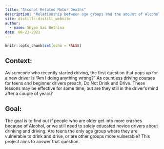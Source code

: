 ```yaml
---
title: "Alcohol Related Motor Deaths"
description: "Relationship between age groups and the amount of Alcohol related deaths compared to Total amount of deaths"
site: distill::distill_website
author: 
  - name: Shyam Sai Bethina
date: 06-23-2021
---
```


```r
knitr::opts_chunk$set(echo = FALSE)
```

## Context:

As someone who recently started driving, the first question that pops up for a new driver is "Am I doing anything wrong?" As countless driving courses for teens and beginner drivers preach, Do Not Drink and Drive. These lessons may be effective for some time, but are they still in the driver's mind after a couple of years?

## Goal:

The goal is to find out if people who are older get into more crashes because of Alcohol, or we still need to solely educated novice drivers about drinking and driving. Are teens the only age group where they are vulnerable to drink and drive, or are other groups more vulnerable? This project aims to answer that question.







